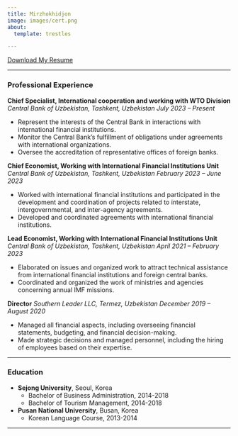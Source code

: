 ```yaml
---
title: Mirzhokhidjon
image: images/cert.png
about:
  template: trestles

---
```


[Download My Resume](files/CV_M.Yakubov.pdf)

---

### Professional Experience

**Chief Specialist, International cooperation and working with WTO Division**
*Central Bank of Uzbekistan, Tashkent, Uzbekistan*
*July 2023 – Present*

* Represent the interests of the Central Bank in interactions with international financial institutions.
* Monitor the Central Bank's fulfillment of obligations under agreements with international organizations.
* Oversee the accreditation of representative offices of foreign banks.

**Chief Economist, Working with International Financial Institutions Unit**
*Central Bank of Uzbekistan, Tashkent, Uzbekistan*
*February 2023 – June 2023*

* Worked with international financial institutions and participated in the development and coordination of projects related to interstate, intergovernmental, and inter-agency agreements.
* Developed and coordinated agreements with international financial institutions.

**Lead Economist, Working with International Financial Institutions Unit**
*Central Bank of Uzbekistan, Tashkent, Uzbekistan*
*April 2021 – February 2023*

* Elaborated on issues and organized work to attract technical assistance from international financial institutions and foreign central banks.
* Coordinated and organized the work of ministries and agencies concerning annual IMF missions.

**Director**
*Southern Leader LLC, Termez, Uzbekistan*
*December 2019 – August 2020*

* Managed all financial aspects, including overseeing financial statements, budgeting, and financial decision-making.
* Made strategic decisions and managed personnel, including the hiring of employees based on their expertise.

---

### Education

* **Sejong University**, Seoul, Korea
    * Bachelor of Business Administration, 2014-2018
    * Bachelor of Tourism Management, 2014-2018
* **Pusan National University**, Busan, Korea
    * Korean Language Course, 2013-2014

---
